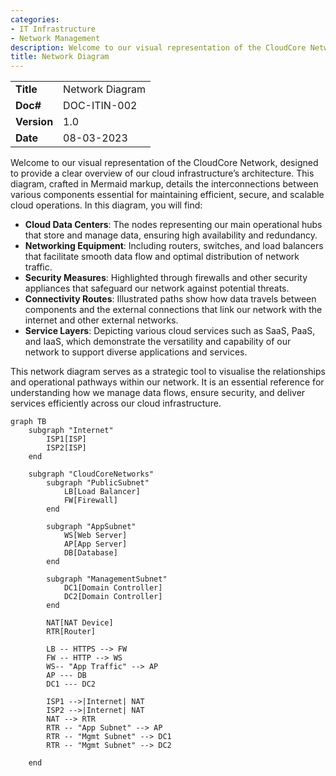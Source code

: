 ```yaml
---
categories:
- IT Infrastructure
- Network Management
description: Welcome to our visual representation of the CloudCore Network, designed to provide a clear overview of our cloud infrastructure's architecture.
title: Network Diagram
---
```


|              |                                     |
|--------------|-------------------------------------|
| **Title**    | Network Diagram             |
| **Doc#**     | DOC-ITIN-002 |
| **Version**  | 1.0                                 |
| **Date**     | 08-03-2023                              |

Welcome to our visual representation of the CloudCore Network, designed to
provide a clear overview of our cloud infrastructure's architecture. This
diagram, crafted in Mermaid markup, details the interconnections between various
components essential for maintaining efficient, secure, and scalable cloud
operations. In this diagram, you will find:

-   **Cloud Data Centers**: The nodes representing our main operational hubs
    that store and manage data, ensuring high availability and redundancy.
-   **Networking Equipment**: Including routers, switches, and load balancers
    that facilitate smooth data flow and optimal distribution of network
    traffic.
-   **Security Measures**: Highlighted through firewalls and other security
    appliances that safeguard our network against potential threats.
-   **Connectivity Routes**: Illustrated paths show how data travels between
    components and the external connections that link our network with the
    internet and other external networks.
-   **Service Layers**: Depicting various cloud services such as SaaS, PaaS, and
    IaaS, which demonstrate the versatility and capability of our network to
    support diverse applications and services.

This network diagram serves as a strategic tool to visualise the relationships
and operational pathways within our network. It is an essential reference for
understanding how we manage data flows, ensure security, and deliver services
efficiently across our cloud infrastructure.

```mermaid
graph TB
    subgraph "Internet"
        ISP1[ISP]
        ISP2[ISP]
    end

    subgraph "CloudCoreNetworks"
        subgraph "PublicSubnet"
            LB[Load Balancer]
            FW[Firewall]
        end

        subgraph "AppSubnet"
            WS[Web Server]
            AP[App Server]
            DB[Database]
        end

        subgraph "ManagementSubnet"
            DC1[Domain Controller]
            DC2[Domain Controller]
        end

        NAT[NAT Device]
        RTR[Router]

        LB -- HTTPS --> FW
        FW -- HTTP --> WS
        WS-- "App Traffic" --> AP
        AP --- DB
        DC1 --- DC2

        ISP1 -->|Internet| NAT
        ISP2 -->|Internet| NAT
        NAT --> RTR
        RTR -- "App Subnet" --> AP
        RTR -- "Mgmt Subnet" --> DC1
        RTR -- "Mgmt Subnet" --> DC2

    end
```